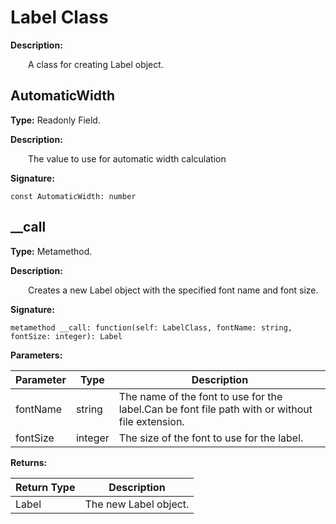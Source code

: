 
# Label Class

**Description:**

&emsp;&emsp;A class for creating Label object.

## AutomaticWidth

**Type:** Readonly Field.

**Description:**

&emsp;&emsp;The value to use for automatic width calculation

**Signature:**
```tl
const AutomaticWidth: number
```

## __call

**Type:** Metamethod.

**Description:**

&emsp;&emsp;Creates a new Label object with the specified font name and font size.

**Signature:**
```tl
metamethod __call: function(self: LabelClass, fontName: string, fontSize: integer): Label
```

**Parameters:**

| Parameter | Type | Description |
| --- | --- | --- |
| fontName | string | The name of the font to use for the label.Can be font file path with or without file extension. |
| fontSize | integer | The size of the font to use for the label. |

**Returns:**

| Return Type | Description |
| --- | --- |
| Label | The new Label object. |